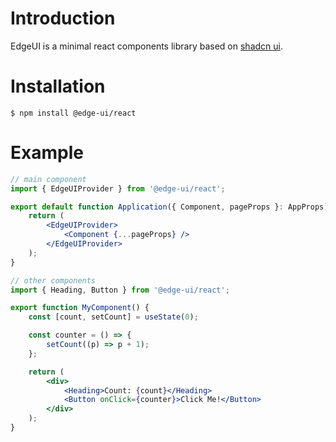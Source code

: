 # Introduction

EdgeUI is a minimal react components library based on [shadcn ui](https://ui.shadcn.com).

# Installation

```pwsh
$ npm install @edge-ui/react
```

# Example

```jsx
// main component
import { EdgeUIProvider } from '@edge-ui/react';

export default function Application({ Component, pageProps }: AppProps) {
    return (
        <EdgeUIProvider>
            <Component {...pageProps} />
        </EdgeUIProvider>
    );
}
```

```jsx
// other components
import { Heading, Button } from '@edge-ui/react';

export function MyComponent() {
    const [count, setCount] = useState(0);

    const counter = () => {
        setCount((p) => p + 1);
    };

    return (
        <div>
            <Heading>Count: {count}</Heading>
            <Button onClick={counter}>Click Me!</Button>
        </div>
    );
}
```